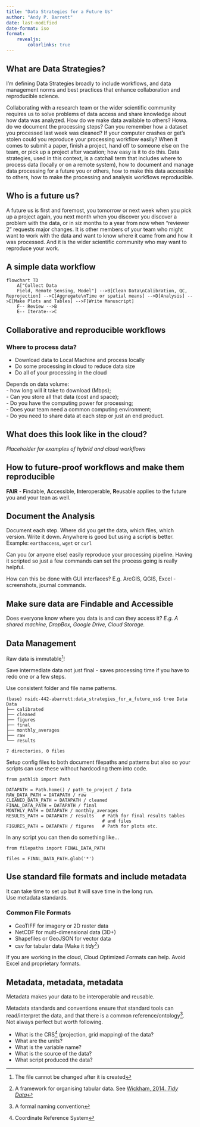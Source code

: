 ```yaml
---
title: "Data Strategies for a Future Us"
author: "Andy P. Barrett"
date: last-modified
date-format: iso
format:
    revealjs:
        colorlinks: true
---
```


## What are Data Strategies?

I'm defining Data Strategies broadly to include workflows, and data
management norms and best practices that enhance collaboration and
reproducible science.

Collaborating with a research team or the wider scientific community
requires us to solve problems of data access and share knowledge about
how data was analyzed.  How do we make data available to others?  Howa.
do we document the processing steps?  Can you remember how a dataset
you processed last week was cleaned?  If your computer crashes or
get's stolen could you reproduce your processing workflow easily?
When it comes to submit a paper, finish a project, hand off to someone
else on the team, or pick up a project after vacation; how easy is it
to do this.  Data strategies, used in this context, is a catchall term
that includes where to process data (locally or on a remote system),
how to document and manage data processing for a future you or others,
how to make this data accessible to others, how to make the processing
and analysis workflows reproducible.


## Who is a future us?

A future us is first and foremost, you tomorrow or next week when you
pick up a project again, you next month when you discover you discover
a problem with the data, or in siz months to a year from now when
"reviewer 2" requests major changes.  It is other members of your team
who might want to work with the data and want to know where it came
from and how it was processed.  And it is the wider scientific
community who may want to reproduce your work.


## A simple data workflow
```mermaid
flowchart TD
    A["Collect Data
    Field, Remote Sensing, Model"] -->B[Clean Data\nCalibration, QC, Reprojection] -->C[Aggregate\nTime or spatial means] -->D[Analysis] -->E[Make Plots and Tables] -->F[Write Manuscript]
    F-- Review -->B
    E-- Iterate-->C
```


## Collaborative and reproducible workflows

### Where to process data?

 - Download data to Local Machine and process locally
 - Do some processing in cloud to reduce data size
 - Do all of your processing in the cloud

Depends on data volume:  
 - how long will it take to download (Mbps);  
 - Can you store all that data (cost and space);  
 - Do you have the computing power for processing;  
 - Does your team need a common computing environment;  
 - Do you need to share data at each step or just an end product.  


## What does this look like in the cloud?

*Placeholder for examples of hybrid and cloud workflows*


## How to future-proof workflows and make them reproducible

**FAIR** - **F**indable, **A**ccessible, **I**nteroperable, **R**eusable applies to
  the future you and your tean as well.

## Document the Analysis

Document each step.  Where did you get the data, which files, which version.  Write it down.  Anywhere is good but using a script is better.
Example: `earthaccess`, `wget` or `curl`

Can you (or anyone else) easily reproduce your processing pipeline.  Having it scripted so just a few commands can set the process going is really helpful.

How can this be done with GUI interfaces? E.g. ArcGIS, QGIS, Excel - screenshots, journal commands.

## Make sure data are **F**indable and **A**ccessible

Does everyone know where you data is and can they access it?  *E.g. A
shared machine, DropBox, Google Drive, Cloud Storage.* 

## Data Management

Raw data is immutable^[The file cannot be changed after it is
created]!

Save intermediate data not just final - saves processing time if you
have to redo one or a few steps.

Use consistent folder and file name patterns.

```
(base) nsidc-442-abarrett:data_strategies_for_a_future_us$ tree Data
Data
├── calibrated
├── cleaned
├── figures
├── final
├── monthly_averages
├── raw
└── results

7 directories, 0 files
```

Setup config files to both document filepaths and patterns but also so
your scripts can use these without hardcoding them into code.  

```
from pathlib import Path

DATAPATH = Path.home() / path_to_project / Data
RAW_DATA_PATH = DATAPATH / raw
CLEANED_DATA_PATH = DATAPATH / cleaned
FINAL_DATA_PATH = DATAPATH / final
MONTHLY_PATH = DATAPATH / monthly_averages
RESULTS_PATH = DATAPATH / results   # Path for final results tables
                                    # and files
FIGURES_PATH = DATAPATH / figures   # Path for plots etc.
```

In any script you can then do something like...
```
from filepaths import FINAL_DATA_PATH

files = FINAL_DATA_PATH.glob('*')
```

## Use standard file formats and include metadata
It can take time to set up but it will save time in the long run.  
Use metadata standards.

### Common File Formats
 - GeoTIFF for imagery or 2D raster data   
 - NetCDF for multi-dimensional data (3D+)  
 - Shapefiles or GeoJSON for vector data  
 - csv for tabular data  (Make it *tidy*^[A framework for organising
 tabular data.  See [Wickham, 2014. *Tidy Data*](https://doi.org/10.18637/jss.v059.i10)])

If you are working in the cloud, *C*loud *O*ptimized *F*ormats can
help.
Avoid Excel and proprietary formats.


## Metadata, metadata, metadata
Metadata makes your  data to be interoperable and reusable.  

Metadata standards and conventions ensure that standard tools can
read/interpret the data, and that there is a common
reference/ontology^[A formal naming convention].  Not
always perfect but worth following.

 - What is the CRS^[Coordinate Reference System] (projection, grid mapping) of the data?  
 - What are the units?  
 - What is the variable name?  
 - What is the source of the data?  
 - What script produced the data?  

